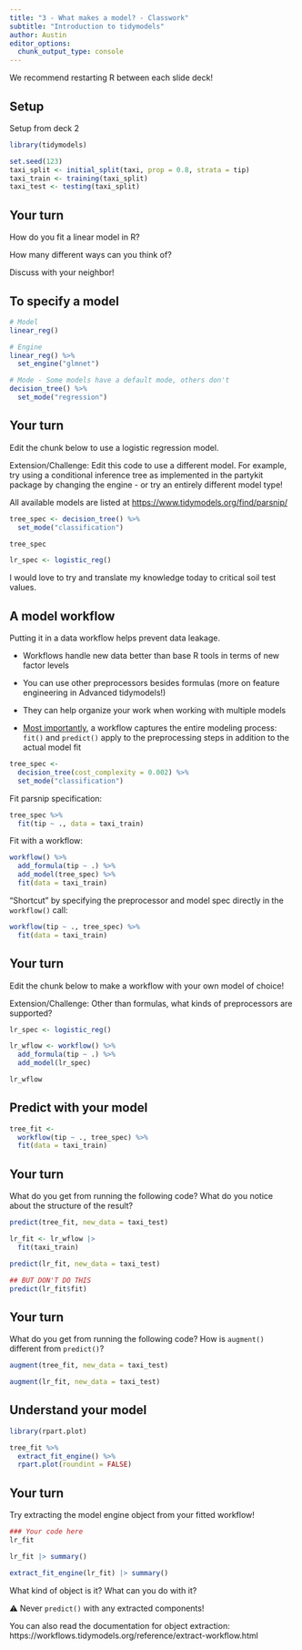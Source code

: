 ```yaml
---
title: "3 - What makes a model? - Classwork"
subtitle: "Introduction to tidymodels"
author: Austin
editor_options: 
  chunk_output_type: console
---
```


We recommend restarting R between each slide deck!

## Setup

Setup from deck 2

```r
library(tidymodels)

set.seed(123)
taxi_split <- initial_split(taxi, prop = 0.8, strata = tip)
taxi_train <- training(taxi_split)
taxi_test <- testing(taxi_split)
```

## Your turn

How do you fit a linear model in R?

How many different ways can you think of?

Discuss with your neighbor!

## To specify a model

```r
# Model
linear_reg()

# Engine
linear_reg() %>%
  set_engine("glmnet")

# Mode - Some models have a default mode, others don't
decision_tree() %>% 
  set_mode("regression")
```

## Your turn

Edit the chunk below to use a logistic regression model.

Extension/Challenge: Edit this code to use a different model. For example, try using a conditional inference tree as implemented in the partykit package by changing the engine - or try an entirely different model type!

All available models are listed at <https://www.tidymodels.org/find/parsnip/>

```r
tree_spec <- decision_tree() %>% 
  set_mode("classification")

tree_spec

lr_spec <- logistic_reg()
```

I would love to try and translate my knowledge today to critical soil test values.

## A model workflow

Putting it in a data workflow helps prevent data leakage.

-   Workflows handle new data better than base R tools in terms of new factor levels

<!-- -->

-   You can use other preprocessors besides formulas (more on feature engineering in Advanced tidymodels!)

<!-- -->

-   They can help organize your work when working with multiple models

<!-- -->

-   [Most importantly]{.underline}, a workflow captures the entire modeling process: `fit()` and `predict()` apply to the preprocessing steps in addition to the actual model fit

```r
tree_spec <-
  decision_tree(cost_complexity = 0.002) %>% 
  set_mode("classification")
```

Fit parsnip specification:

```r
tree_spec %>% 
  fit(tip ~ ., data = taxi_train) 
```

Fit with a workflow:

```r
workflow() %>%
  add_formula(tip ~ .) %>%
  add_model(tree_spec) %>%
  fit(data = taxi_train) 
```

"Shortcut" by specifying the preprocessor and model spec directly in the `workflow()` call:

```r
workflow(tip ~ ., tree_spec) %>% 
  fit(data = taxi_train) 
```

## Your turn

Edit the chunk below to make a workflow with your own model of choice!

Extension/Challenge: Other than formulas, what kinds of preprocessors are supported?

```r
lr_spec <- logistic_reg()

lr_wflow <- workflow() %>%
  add_formula(tip ~ .) %>%
  add_model(lr_spec)

lr_wflow
```

## Predict with your model

```r
tree_fit <-
  workflow(tip ~ ., tree_spec) %>% 
  fit(data = taxi_train) 
```

## Your turn

What do you get from running the following code? What do you notice about the structure of the result?

```r
predict(tree_fit, new_data = taxi_test)

lr_fit <- lr_wflow |> 
  fit(taxi_train)

predict(lr_fit, new_data = taxi_test)

## BUT DON'T DO THIS
predict(lr_fit$fit)
```

## Your turn

What do you get from running the following code? How is `augment()` different from `predict()`?

```r
augment(tree_fit, new_data = taxi_test)

augment(lr_fit, new_data = taxi_test)
```

## Understand your model

```r
library(rpart.plot)

tree_fit %>%
  extract_fit_engine() %>%
  rpart.plot(roundint = FALSE)
```

## Your turn

Try extracting the model engine object from your fitted workflow!

```r
### Your code here
lr_fit

lr_fit |> summary()

extract_fit_engine(lr_fit) |> summary()
```

What kind of object is it? What can you do with it?

⚠️ Never `predict()` with any extracted components!

You can also read the documentation for object extraction: https://workflows.tidymodels.org/reference/extract-workflow.html
